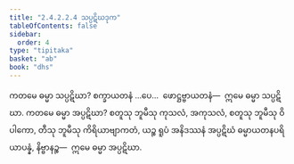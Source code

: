 ```yaml
---
title: "2.4.2.2.4 သပ္ပဋိဃဒုက"
tableOfContents: false
sidebar:
  order: 4
type: "tipitaka"
basket: "ab"
book: "dhs"
---
```



<DynamicBreadcrumb />

<Division number="1459" book="dhs" e="ch" v="29" p="277">

<Paragraph number="2169" book="dhs">
ကတမေ ဓမ္မာ သပ္ပဋိဃာ? စက္ခာယတနံ …ပေ…  ဖောဋ္ဌဗ္ဗာယတနံ—  ဣမေ ဓမ္မာ သပ္ပဋိဃာ.
</Paragraph>

</Division>
<Division number="1460" book="dhs" e="ch" v="29" p="277">

<Paragraph number="2170" book="dhs">
ကတမေ ဓမ္မာ အပ္ပဋိဃာ? စတူသု ဘူမီသု ကုသလံ, အကုသလံ, စတူသု ဘူမီသု ဝိပါကော, တီသု ဘူမီသု ကိရိယာဗျာကတံ, ယဉ္စ ရူပံ အနိဒဿနံ အပ္ပဋိဃံ ဓမ္မာယတနပရိယာပန္နံ, နိဗ္ဗာနဉ္စ—  ဣမေ ဓမ္မာ အပ္ပဋိဃာ.
</Paragraph>
</Division>